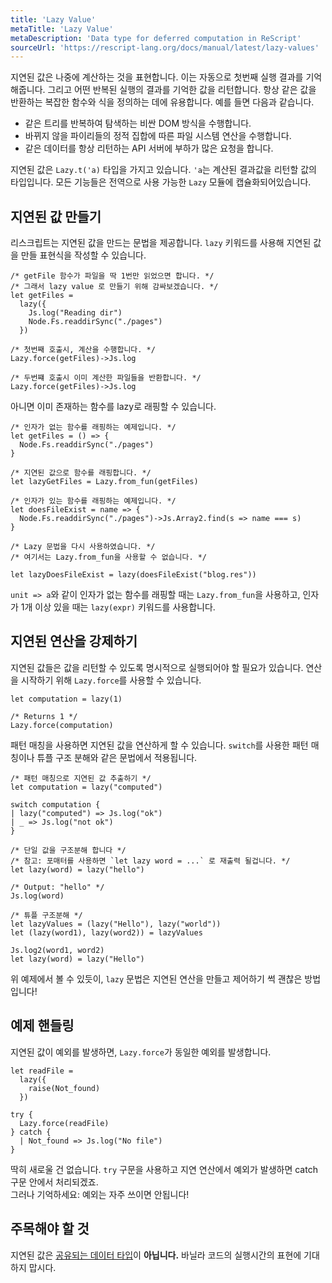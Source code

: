 ```yaml
---
title: 'Lazy Value'
metaTitle: 'Lazy Value'
metaDescription: 'Data type for deferred computation in ReScript'
sourceUrl: 'https://rescript-lang.org/docs/manual/latest/lazy-values'
---
```


지연된 값은 나중에 계산하는 것을 표현합니다. 이는 자동으로 첫번째 실행 결과를 기억해줍니다. 그리고 어떤 반복된 실행의 결과를 기억한 값을 리턴합니다.
항상 같은 값을 반환하는 복잡한 함수와 식을 정의하는 데에 유용합니다. 예를 들면 다음과 같습니다.

- 같은 트리를 반복하여 탐색하는 비싼 DOM 방식을 수행합니다.
- 바뀌지 않을 파이리들의 정적 집합에 따른 파일 시스템 연산을 수행합니다.
- 같은 데이터를 항상 리턴하는 API 서버에 부하가 많은 요청을 합니다.

지연된 값은 `Lazy.t('a)` 타입을 가지고 있습니다. `'a`는 계산된 결과값을 리턴할 값의 타입입니다. 모든 기능들은 전역으로 사용 가능한 `Lazy` 모듈에 캡슐화되어있습니다.

## 지연된 값 만들기

리스크립트는 지연된 값을 만드는 문법을 제공합니다. `lazy` 키워드를 사용해 지연된 값을 만들 표현식을 작성할 수 있습니다.

```reason
/* getFile 함수가 파일을 딱 1번만 읽었으면 합니다. */
/* 그래서 lazy value 로 만들기 위해 감싸보겠습니다. */
let getFiles =
  lazy({
    Js.log("Reading dir")
    Node.Fs.readdirSync("./pages")
  })

/* 첫번째 호출시, 계산을 수행합니다. */
Lazy.force(getFiles)->Js.log

/* 두번쨰 호출시 이미 계산한 파일들을 반환합니다. */
Lazy.force(getFiles)->Js.log
```

아니면 이미 존재하는 함수를 lazy로 래핑할 수 있습니다.

```reason
/* 인자가 없는 함수를 래핑하는 예제입니다. */
let getFiles = () => {
  Node.Fs.readdirSync("./pages")
}

/* 지연된 값으로 함수를 래핑합니다. */
let lazyGetFiles = Lazy.from_fun(getFiles)
```

```reason
/* 인자가 있는 함수를 래핑하는 예제입니다. */
let doesFileExist = name => {
  Node.Fs.readdirSync("./pages")->Js.Array2.find(s => name === s)
}

/* Lazy 문법을 다시 사용하였습니다. */
/* 여기서는 Lazy.from_fun을 사용할 수 없습니다. */

let lazyDoesFileExist = lazy(doesFileExist("blog.res"))
```

`unit => a`와 같이 인자가 없는 함수를 래핑할 때는 `Lazy.from_fun`을 사용하고, 인자가 1개 이상 있을 때는 `lazy(expr)` 키워드를 사용합니다.

## 지연된 연산을 강제하기

지연된 값들은 값을 리턴할 수 있도록 명시적으로 실행되어야 할 필요가 있습니다. 연산을 시작하기 위해 `Lazy.force`를 사용할 수 있습니다.

```reason
let computation = lazy(1)

/* Returns 1 */
Lazy.force(computation)
```

패턴 매칭을 사용하면 지연된 값을 연산하게 할 수 있습니다. `switch`를 사용한 패턴 매칭이나 튜플 구조 분해와 같은 문법에서 적용됩니다.

```reason
/* 패턴 매칭으로 지연된 값 추출하기 */
let computation = lazy("computed")

switch computation {
| lazy("computed") => Js.log("ok")
| _ => Js.log("not ok")
}
```

```reason
/* 단일 값을 구조분해 합니다 */
/* 참고: 포매터를 사용하면 `let lazy word = ...` 로 재출력 될겁니다. */
let lazy(word) = lazy("hello")

/* Output: "hello" */
Js.log(word)
```

```reason
/* 튜플 구조분해 */
let lazyValues = (lazy("Hello"), lazy("world"))
let (lazy(word1), lazy(word2)) = lazyValues

Js.log2(word1, word2)
let lazy(word) = lazy("Hello")
```

위 예제에서 볼 수 있듯이, `lazy` 문법은 지연된 연산을 만들고 제어하기 썩 괜찮은 방법입니다!

## 예제 핸들링

지연된 값이 예외를 발생하면, `Lazy.force`가 동일한 예외를 발생합니다.

```reason
let readFile =
  lazy({
    raise(Not_found)
  })

try {
  Lazy.force(readFile)
} catch {
  | Not_found => Js.log("No file")
}
```

딱히 새로울 건 없습니다. `try` 구문을 사용하고 지연 연산에서 예외가 발생하면 catch 구문 안에서 처리되겠죠.  
그러나 기억하세요: 예외는 자주 쓰이면 안됩니다!

## 주목해야 할 것

지연된 값은 [공유되는 데이터 타입](/JavaScript-Interop/02-Shared-Data-Types)이 **아닙니다.** 바닐라 코드의 실행시간의 표현에 기대하지 맙시다.
